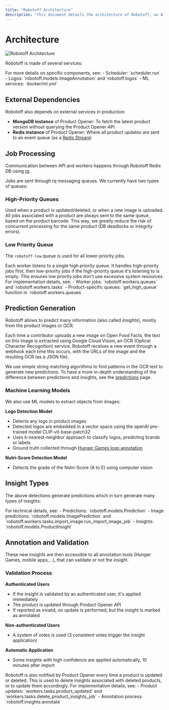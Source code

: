 ```yaml
---
title: "Robotoff Architecture"
description: "This document details the architecture of Robotoff, an AI-powered system for Open Food Facts. It covers its various services, including API, scheduler, workers, Redis, PostgreSQL, Elasticsearch, and Triton, and explains how they interact to process product data and generate insights."
---
```



# Architecture

![Robotoff Architecture](../assets/architecture.svg)

Robotoff is made of several services:

<Cards>
  <Card title="Public API Service" description="Handles external API requests and provides data access" />
  <Card title="Scheduler" description="Responsible for launching recurrent tasks (downloading new dataset, processing insights automatically,...)" />
  <Card title="Workers" description="Handle all long-lasting tasks and job processing" />
  <Card title="Redis Instance" description="Specific to Robotoff, used to handle locks and messaging queues" />
  <Card title="Update Listener" description="Listens to Product Opener events and triggers actions accordingly" />
  <Card title="PostgreSQL Database" description="Stores all Robotoff data (predictions, insights,...)" />
  <Card title="Elasticsearch" description="Single node instance used to index all logos for ANN search" />
  <Card title="Triton Instance" description="Serves object detection models (nutriscore, nutrition-table, universal-logo-detector)" />
</Cards>

<Callout type="info">
  For more details on specific components, see:
  - Scheduler: `scheduler.run`
  - Logos: `robotoff.models.ImageAnnotation` and `robotoff.logos`
  - ML services: `docker/ml.yml`
</Callout>

## External Dependencies

Robotoff also depends on external services in production:

- **MongoDB instance** of Product Opener: To fetch the latest product version without querying the Product Opener API
- **Redis instance** of Product Opener: Where all product updates are sent to an event queue (as a [Redis Stream](https://redis.io/docs/data-types/streams/))

## Job Processing

Communication between API and workers happens through Robotoff Redis DB using [rq](https://python-rq.org).

Jobs are sent through rq messaging queues. We currently have two types of queues:

### High-Priority Queues
Used when a product is updated/deleted, or when a new image is uploaded. All jobs associated with a product are always sent to the same queue, based on the product barcode. This way, we greatly reduce the risk of concurrent processing for the same product (DB deadlocks or integrity errors).

### Low Priority Queue
The `robotoff-low` queue is used for all lower-priority jobs.

<Callout type="info">
  Each worker listens to a single high priority queue. It handles high-priority jobs first, then low-priority jobs if the high-priority queue it's listening to is empty. This ensures low priority jobs don't use excessive system resources.
</Callout>

<Callout type="info">
  For implementation details, see:
  - Worker jobs: `robotoff.workers.queues` and `robotoff.workers.tasks`
  - Product-specific queues: `get_high_queue` function in `robotoff.workers.queues`
</Callout>

## Prediction Generation

Robotoff allows to predict many information (also called _insights_), mostly from the product images or OCR.

Each time a contributor uploads a new image on Open Food Facts, the text on this image is extracted using Google Cloud Vision, an OCR (Optical Character Recognition) service. Robotoff receives a new event through a webhook each time this occurs, with the URLs of the image and the resulting OCR (as a JSON file).

We use simple string matching algorithms to find patterns in the OCR text to generate new predictions. To have a more in-depth understanding of the difference between predictions and insights, see the [predictions](/docs/Robotoff/explanations/predictions.mdx) page.

### Machine Learning Models

We also use ML models to extract objects from images:

**Logo Detection Model**
- Detects any logo in product images
- Detected logos are embedded in a vector space using the openAI pre-trained model CLIP-vit-base-patch32
- Uses k-nearest-neighbor approach to classify logos, predicting brands or labels
- Ground truth collected through [Hunger Games logo annotation](https://hunger.openfoodfacts.org/logos)

**Nutri-Score Detection Model**
- Detects the grade of the Nutri-Score (A to E) using computer vision

## Insight Types

The above detections generate predictions which in turn generate many types of insights:

<Cards>
  <Card title="Labels" description="Product labels and certifications" />
  <Card title="Stores" description="Store information" />
  <Card title="Packager Codes" description="Manufacturing codes" />
  <Card title="Packaging" description="Packaging type and materials" />
  <Card title="Product Weight" description="Weight and quantity information" />
  <Card title="Expiration Date" description="Best before and use by dates" />
  <Card title="Brand" description="Brand identification" />
</Cards>

<Callout type="info">
  For technical details, see:
  - Predictions: `robotoff.models.Prediction`
  - Image predictions: `robotoff.models.ImagePrediction` and `robotoff.workers.tasks.import_image.run_import_image_job`
  - Insights: `robotoff.models.ProductInsight`
</Callout>

## Annotation and Validation

These new insights are then accessible to all annotation tools (Hunger Games, mobile apps,...), that can validate or not the insight.

### Validation Process

**Authenticated Users**
- If the insight is validated by an authenticated user, it's applied immediately
- The product is updated through Product Opener API
- If reported as invalid, no update is performed, but the insight is marked as annotated

**Non-authenticated Users**
- A system of votes is used (3 consistent votes trigger the insight application)

**Automatic Application**
- Some insights with high confidence are applied automatically, 10 minutes after import

<Callout type="info">
  Robotoff is also notified by Product Opener every time a product is updated or deleted. This is used to delete insights associated with deleted products, or to update them accordingly.
</Callout>

<Callout type="info">
  For implementation details, see:
  - Product updates: `workers.tasks.product_updated` and `workers.tasks.delete_product_insights_job`
  - Annotation process: `robotoff.insights.annotate`
</Callout>
